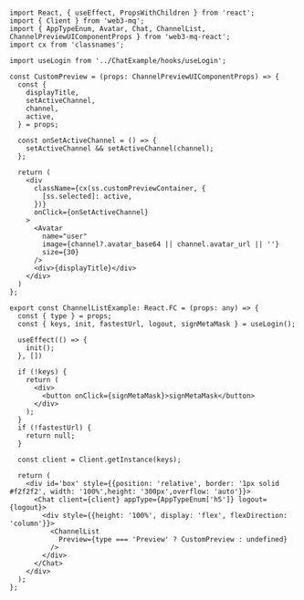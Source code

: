 ```tsx 

import React, { useEffect, PropsWithChildren } from 'react';
import { Client } from 'web3-mq';
import { AppTypeEnum, Avatar, Chat, ChannelList, ChannelPreviewUIComponentProps } from 'web3-mq-react';
import cx from 'classnames';

import useLogin from '../ChatExample/hooks/useLogin';

const CustomPreview = (props: ChannelPreviewUIComponentProps) => {
  const {
    displayTitle,
    setActiveChannel,
    channel,
    active,
  } = props;

  const onSetActiveChannel = () => {
    setActiveChannel && setActiveChannel(channel);
  };

  return (
    <div
      className={cx(ss.customPreviewContainer, {
        [ss.selected]: active,
      })}
      onClick={onSetActiveChannel}
    >
      <Avatar
        name="user"
        image={channel?.avatar_base64 || channel.avatar_url || ''}
        size={30} 
      />
      <div>{displayTitle}</div>
    </div>
  )
};

export const ChannelListExample: React.FC = (props: any) => {
  const { type } = props;
  const { keys, init, fastestUrl, logout, signMetaMask } = useLogin();

  useEffect(() => {
    init();
  }, [])

  if (!keys) {
    return (
      <div>
        <button onClick={signMetaMask}>signMetaMask</button>
      </div>
    );
  }
  if (!fastestUrl) {
    return null;
  }

  const client = Client.getInstance(keys);

  return (
    <div id='box' style={{position: 'relative', border: '1px solid #f2f2f2', width: '100%',height: '300px',overflow: 'auto'}}>
      <Chat client={client} appType={AppTypeEnum['h5']} logout={logout}>
        <div style={{height: '100%', display: 'flex', flexDirection: 'column'}}>
          <ChannelList 
            Preview={type === 'Preview' ? CustomPreview : undefined}
          />
        </div>
      </Chat>
    </div>
  );
};
```